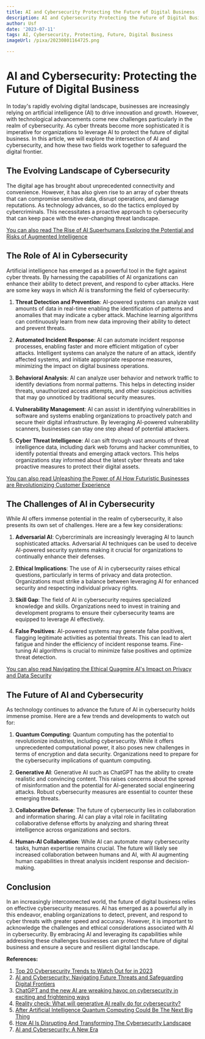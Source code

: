 ```yaml
---
title: AI and Cybersecurity Protecting the Future of Digital Business
description: AI and Cybersecurity Protecting the Future of Digital Business
author: Usf
date: '2023-07-11'
tags: AI, Cybersecurity, Protecting, Future, Digital Business
imageUrl: /pixa/20230801164725.png

---
```

# AI and Cybersecurity: Protecting the Future of Digital Business

In today's rapidly  evolving digital landscape, businesses  are increasingly relying on artificial intelligence (AI) to drive innovation and growth. However, with  technological advancements come new challenges particularly in the realm of cybersecurity. As  cyber threats become more  sophisticated it is imperative for organizations to  leverage AI to  protect the future of digital business. In this article, we will explore the intersection  of AI and cybersecurity, and how these two fields work  together to safeguard the digital frontier.

## The Evolving  Landscape of Cybersecurity

The digital age has brought about unprecedented connectivity and convenience. However, it has  also given rise to an  array of cyber threats that can compromise sensitive data, disrupt operations, and damage reputations. As technology advances, so do the tactics employed by cybercriminals. This necessitates a proactive  approach to cybersecurity that can keep pace with the ever-changing threat landscape.

[You can also  read The Rise of AI Superhumans Exploring the Potential and Risks  of Augmented Intelligence](The%20Rise%20of%20AI%20Superhumans%20Exploring%20the%20Potential%20and%20Risks%20of%20Augmented%20Intelligence)


## The Role of AI in Cybersecurity

Artificial intelligence has emerged as a powerful tool in the fight against cyber  threats. By harnessing the capabilities of AI  organizations can enhance their ability to detect prevent, and respond to cyber attacks. Here are some key ways in which AI is transforming the field of cybersecurity:

1. **Threat Detection and Prevention**: AI-powered systems can analyze vast amounts of data in real-time  enabling the identification of patterns and anomalies that may indicate a  cyber attack. Machine learning algorithms  can continuously learn from new data  improving their  ability to detect and prevent threats.

2. **Automated Incident Response**: AI can  automate incident response processes, enabling  faster and more efficient mitigation of  cyber attacks. Intelligent systems can analyze the nature of an attack,  identify affected systems, and  initiate  appropriate response measures, minimizing the  impact on digital business operations.

3. **Behavioral  Analysis**: AI can analyze user behavior and network traffic  to identify deviations from normal patterns. This helps in detecting insider threats, unauthorized access  attempts, and other suspicious activities that may  go unnoticed by traditional security measures.

4. **Vulnerability Management**: AI can assist in identifying vulnerabilities in software and systems enabling organizations to proactively patch and secure  their digital infrastructure. By leveraging AI-powered vulnerability scanners, businesses can stay one step ahead  of potential attackers.

5. **Cyber Threat Intelligence**: AI can sift through vast amounts of threat intelligence data, including dark web forums and  hacker communities, to identify  potential threats and emerging attack vectors. This helps organizations stay informed about the latest cyber threats and take proactive measures to protect their  digital assets.

[You can also read Unleashing the Power of AI How  Futuristic Businesses are  Revolutionizing Customer Experience](Unleashing%20the%20Power%20of%20AI%20How%20Futuristic%20Businesses%20are%20Revolutionizing%20Customer%20Experience)


## The Challenges of AI in Cybersecurity

While AI offers  immense potential in  the realm of  cybersecurity, it  also presents its own set of challenges.  Here are a few key considerations:

1. **Adversarial AI**: Cybercriminals  are increasingly leveraging AI to launch sophisticated attacks. Adversarial AI techniques can be used to deceive AI-powered  security systems  making it crucial for organizations to continually enhance their  defenses.

2. **Ethical Implications**: The use of AI in cybersecurity raises ethical questions, particularly in terms of privacy and data protection. Organizations  must strike a balance between leveraging AI for enhanced security and respecting  individual privacy rights.

3.  **Skill Gap**: The field of  AI in cybersecurity requires specialized knowledge and skills. Organizations need to invest in training and development programs to ensure their  cybersecurity teams are equipped to leverage AI effectively.

4. **False Positives**: AI-powered systems may generate false positives, flagging legitimate activities as potential threats. This can lead to alert fatigue and hinder the  efficiency of incident response teams. Fine-tuning AI algorithms is crucial to minimize false positives and optimize threat detection.

[You  can also read Navigating the Ethical  Quagmire AI's Impact on Privacy and Data Security](Navigating%20the%20Ethical%20Quagmire%20AI%27s%20Impact%20on%20Privacy%20and%20Data%20Security)


## The  Future of AI and Cybersecurity

As technology continues to advance the future of AI in cybersecurity holds immense promise. Here are a few trends and developments to watch out for:

1. **Quantum Computing**: Quantum computing has the potential  to revolutionize industries, including cybersecurity. While it  offers unprecedented computational power, it also poses new challenges in terms of encryption and data security. Organizations need to prepare for the cybersecurity  implications of quantum computing.

2. **Generative AI**: Generative AI such as ChatGPT  has the ability to create realistic and convincing content.  This raises concerns about  the  spread of misinformation and the potential for AI-generated social engineering attacks. Robust  cybersecurity measures are essential  to counter these  emerging threats.

3. **Collaborative Defense**: The future of cybersecurity  lies in collaboration and  information sharing. AI can  play a vital  role in facilitating collaborative defense efforts by analyzing and  sharing threat  intelligence across organizations and sectors.

4. **Human-AI  Collaboration**: While AI can automate many cybersecurity tasks, human  expertise remains  crucial.  The future will likely  see increased collaboration  between humans and AI, with AI augmenting  human capabilities in  threat analysis incident response and decision-making.

## Conclusion

In an increasingly interconnected  world, the future of digital business relies on effective  cybersecurity measures. AI  has emerged as a powerful ally in this endeavor, enabling organizations to detect,  prevent, and respond to cyber threats with greater speed and  accuracy. However, it is important  to  acknowledge  the challenges and ethical considerations associated with AI in cybersecurity. By embracing  AI and  leveraging its capabilities while addressing these challenges businesses can protect the future of digital business and ensure a secure and resilient digital landscape.

**References:**

1. [Top 20 Cybersecurity Trends to Watch Out for in 2023](https://www.simplilearn.com/top-cybersecurity-trends-article)
2.  [AI and Cybersecurity: Navigating Future Threats and Safeguarding Digital Frontiers](https://www.linkedin.com/pulse/ai-cybersecurity-navigating-future-threats-safeguarding-rohith-ks)
3. [ChatGPT and the  new AI are wreaking havoc on cybersecurity in exciting and frightening ways](https://www.zdnet.com/article/chatgpt-and-the-new-ai-are-wreaking-havoc-on-cybersecurity/)
4. [Reality check:  What will generative AI really do for cybersecurity?](https://cyberscoop.com/generative-ai-chatbots-cybersecurity/)
5. [After Artificial Intelligence Quantum Computing Could Be The Next Big Thing](https://www.investors.com/news/technology/quantum-computing-after-artificial-intelligence-it-could-be-the-next-big-thing/)
6. [How AI Is Disrupting And Transforming The Cybersecurity Landscape](https://www.forbes.com/sites/forbestechcouncil/2023/03/15/how-ai-is-disrupting-and-transforming-the-cybersecurity-landscape/?sh=24a52c964683)
7. [AI and Cybersecurity: A New Era](https://www.morganstanley.com/articles/ai-cybersecurity-new-era)